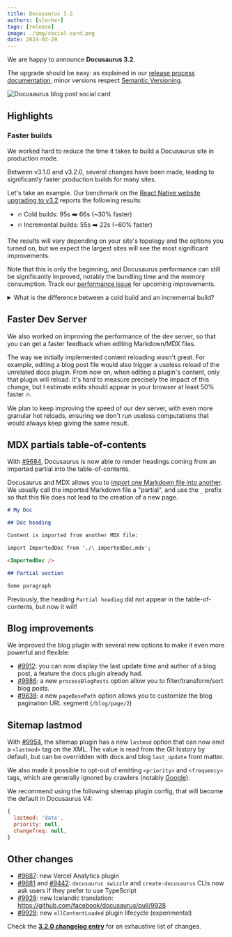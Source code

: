 ```yaml
---
title: Docusaurus 3.2
authors: [slorber]
tags: [release]
image: ./img/social-card.png
date: 2024-03-29
---
```


We are happy to announce **Docusaurus 3.2**.

The upgrade should be easy: as explained in our [release process documentation](/community/release-process), minor versions respect [Semantic Versioning](https://semver.org/).

![Docusaurus blog post social card](./img/social-card.png)

<!--truncate-->


## Highlights

### Faster builds

We worked hard to reduce the time it takes to build a Docusaurus site in production mode.

Between v3.1.0 and v3.2.0, several changes have been made, leading to significantly faster production builds for many sites.

Let's take an example. Our benchmark on the [React Native website upgrading to v3.2](https://github.com/facebook/react-native-website/pull/4072) reports the following results:

- 🔥 Cold builds: 95s ➡️ 66s (~30% faster)
- 🔥 Incremental builds: 55s ➡️ 22s (~60% faster)

The results will vary depending on your site's topology and the options you turned on, but we expect the largest sites will see the most significant improvements.

Note that this is only the beginning, and Docusaurus performance can still be significantly improved, notably the bundling time and the memory consumption. Track our [performance issue](https://github.com/facebook/docusaurus/issues/4765) for upcoming improvements.

<details>
  <summary>What is the difference between a cold build and an incremental build?</summary>

A cold build is when the Docusaurus caches are empty, generally after running `docusaurus clear`.

An incremental build happens when you run another time the `docusaurus build` command. Docusaurus automatically tries to "re-use" computations from former builds to make subsequent builds faster. In practice it's based on [Webpack persistent caching](https://webpack.js.org/guides/build-performance/#persistent-cache). To enable incremental builds on your CI server, you can persist the `node_modules/.cache` folder across builds.

</details>

## Faster Dev Server

We also worked on improving the performance of the dev server, so that you can get a faster feedback when editing Markdown/MDX files.

The way we initially implemented content reloading wasn't great. For example, editing a blog post file would also trigger a useless reload of the unrelated docs plugin. From now on, when editing a plugin's content, only that plugin will reload. It's hard to measure precisely the impact of this change, but I estimate edits should appear in your browser at least 50% faster 🔥.

We plan to keep improving the speed of our dev server, with even more granular hot reloads, ensuring we don't run useless computations that would always keep giving the same result.

## MDX partials table-of-contents

With [#9684](https://github.com/facebook/docusaurus/pull/9684), Docusaurus is now able to render headings coming from an imported partial into the table-of-contents.

Docusaurus and MDX allows you to [import one Markdown file into another](/docs/markdown-features/react#importing-markdown). We usually call the imported Markdown file a "partial", and use the `_` prefix so that this file does not lead to the creation of a new page.

```md title="myDoc.mdx"
# My Doc

## Doc heading

Content is imported from another MDX file:

import ImportedDoc from './\_importedDoc.mdx';

<ImportedDoc />
```

```md title="_myPartial.mdx"
## Partial section

Some paragraph
```

Previously, the heading `Partial heading` did not appear in the table-of-contents, but now it will!

## Blog improvements

We improved the blog plugin with several new options to make it even more powerful and flexible:

- [#9912](https://github.com/facebook/docusaurus/pull/9912): you can now display the last update time and author of a blog post, a feature the docs plugin already had.
- [#9886](https://github.com/facebook/docusaurus/pull/9886): a new `processBlogPosts` option allow you to filter/transform/sort blog posts.
- [#9838](https://github.com/facebook/docusaurus/pull/9838): a new `pageBasePath` option allows you to customize the blog pagination URL segment (`/blog/page/2`)

## Sitemap lastmod

With [#9954](https://github.com/facebook/docusaurus/pull/9954), the sitemap plugin has a new `lastmod` option that can now emit a `<lastmod>` tag on the XML. The value is read from the Git history by default, but can be overridden with docs and blog `last_update` front matter.

We also made it possible to opt-out of emitting `<priority>` and `<frequency>` tags, which are generally ignored by crawlers (notably [Google](https://developers.google.com/search/blog/2023/06/sitemaps-lastmod-ping)).

We recommend using the following sitemap plugin config, that will become the default in Docusaurus V4:

```js
{
  lastmod: 'date',
  priority: null,
  changefreq: null,
}
```

## Other changes

- [#9687](https://github.com/facebook/docusaurus/pull/9687): new Vercel Analytics plugin
- [#9681](https://github.com/facebook/docusaurus/pull/9681) and [#9442](https://github.com/facebook/docusaurus/pull/9442): `docusaurus swizzle` and `create-docusaurus` CLIs now ask users if they prefer to use TypeScript
- [#9928](https://github.com/facebook/docusaurus/pull/9928): new Icelandic translation: https://github.com/facebook/docusaurus/pull/9928
- [#9928](https://github.com/facebook/docusaurus/pull/9931): new `allContentLoaded` plugin lifecycle (experimental)

Check the **[3.2.0 changelog entry](/changelog/3.2.0)** for an exhaustive list of changes.

```

```
